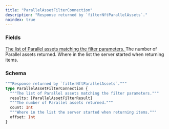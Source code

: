 ```yaml
---
title: "ParallelAssetFilterConnection"
description: "Response returned by `filterNftParallelAssets`."
noindex: true
---
```


### Fields

<a href="/api-reference/types/parallelassetfilterresult">
  <ResponseField name="results" type="[ParallelAssetFilterResult]">
    The list of Parallel assets matching the filter parameters.
  </ResponseField>
</a>

<ResponseField name="count" type="Int">
  The number of Parallel assets returned.
</ResponseField>

<ResponseField name="offset" type="Int">
  Where in the list the server started when returning items.
</ResponseField>

### Schema


```graphql 
"""Response returned by `filterNftParallelAssets`."""
type ParallelAssetFilterConnection {
  """The list of Parallel assets matching the filter parameters."""
  results: [ParallelAssetFilterResult]
  """The number of Parallel assets returned."""
  count: Int
  """Where in the list the server started when returning items."""
  offset: Int
}
```
